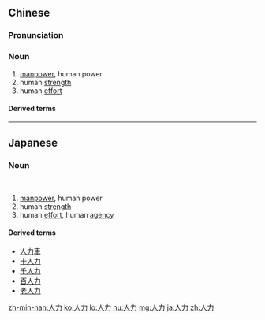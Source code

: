 ==Chinese==
{{zh-forms}}

===Pronunciation===
{{zh-pron
|m=rénlì
|c=jan4 lik6
|h=pfs=ngìn-li̍t
|mn=zz,kh:jîn-le̍k/xm,tp:lîn-le̍k/qz:lîn-lia̍k
|cat=n
}}

===Noun===
{{zh-noun}}

# [[manpower]], human power
# human [[strength]]
# human [[effort]]

====Derived terms====
{{zh-der|人力車|人力車夫}}

----

==Japanese==
{{ja-kanjitab|人|力}}

===Noun===
{{ja-noun|じんりき}}<br>
{{ja-noun|じんりょく}}

# [[manpower]], human power
# human [[strength]]
# human [[effort]], human [[agency]]

====Derived terms====
* [[人力車]]
* [[十人力]]
* [[千人力]]
* [[百人力]]
* [[老人力]]

[[zh-min-nan:人力]]
[[ko:人力]]
[[lo:人力]]
[[hu:人力]]
[[mg:人力]]
[[ja:人力]]
[[zh:人力]]